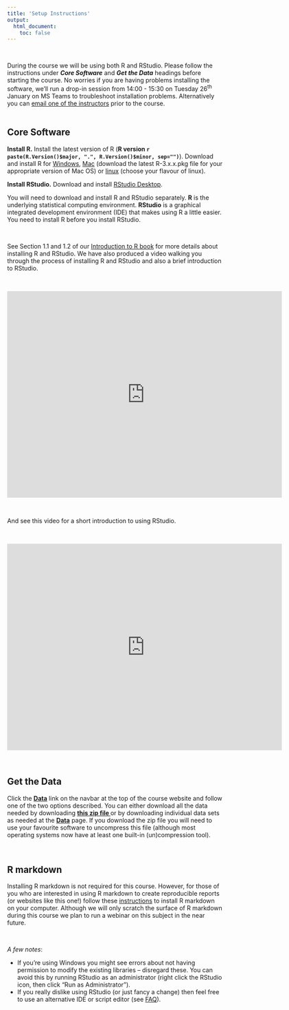 ```yaml
---
title: 'Setup Instructions'
output: 
  html_document:
    toc: false
---
```


\  

<!--
During the course we will be using both R and RStudio. If you're bringing your own laptop (see [FAQ](index.html)) please follow the instructions under **_Core Software_** and **_Get the Data_** headings before you arrive. No worries if you are having problems installing the software, we will run a drop-in session from 14:00 - 15:30 on Monday 2^nd^ December in room FN113 in the [Fraser Noble building](images/uoa_map.png){target="_blank"} (building No. 7 on the map) to troubleshoot installation problems (bring your laptop!). Alternatively you can [email one of the instructors](People.html) prior to the course.      
-->

During the course we will be using both R and RStudio. Please follow the instructions under **_Core Software_** and **_Get the Data_** headings before starting the course. No worries if you are having problems installing the software, we'll run a drop-in session from 14:00 - 15:30 on Tuesday 26^th^ January on MS Teams to troubleshoot installation problems. Alternatively you can [email one of the instructors](People.html) prior to the course.      
\  

## Core Software
**Install R.** Install the latest version of R (**R version `r paste(R.Version()$major, ".", R.Version()$minor, sep="")`**). Download and install R for [Windows](http://cran.r-project.org/bin/windows/base/){target="_blank"},  [Mac](http://cran.r-project.org/bin/macosx/){target="_blank"} (download the latest R-3.x.x.pkg file for your appropriate version of Mac OS) or [linux](https://cran.r-project.org/bin/linux){target="_blank"} (choose your flavour of linux).

**Install RStudio.** Download and install [RStudio Desktop](https://www.rstudio.com/products/rstudio/download/){target="_blank"}.

You will need to download and install R and RStudio separately. **R** is the underlying statistical computing environment. **RStudio** is a graphical integrated development environment (IDE) that makes using R a little easier. You need to install R before you install RStudio.

\  

See Section 1.1 and 1.2 of our [Introduction to R book](https://intro2r.com) for more details about installing R and RStudio. We have also produced a video walking you through the process of installing R and RStudio and also a brief introduction to RStudio.

\  

<iframe src="https://player.vimeo.com/video/415501284" width="640" height="480" frameborder="0" allow="autoplay; fullscreen" allowfullscreen></iframe>

\  

And see this video for a short introduction to using RStudio.

\  

<iframe src="https://player.vimeo.com/video/416391353" width="640" height="480" frameborder="0" allow="autoplay; fullscreen" allowfullscreen></iframe>

\  

## Get the Data
Click the **[<i class="fa fa-download"></i> Data](data.html)** link on the navbar at the top of the course website and follow one of the two options described. You can either download all the data needed by downloading **[this zip file <i class="fa fa-file-archive-o" aria-hidden="true"></i>](data/all_data.zip)** or by downloading individual data sets as needed at the **[<i class="fa fa-download"></i> Data](data.html)** page. If you download the zip file you will need to use your favourite software to uncompress this file (although most operating systems now have at least one built-in (un)compression tool). 

\  

## R markdown
Installing R markdown is not required for this course. However, for those of you who are interested in using R markdown to create reproducible reports (or websites like this one!) follow these [instructions](https://intro2r.com/install-rm.html){target="_blank"} to install R markdown on your computer. Although we will only scratch the surface of R markdown during this course we plan to run a webinar on this subject in the near future.  

\  

*A few notes*:

- If you're using Windows you might see errors about not having permission to modify the existing libraries -- disregard these. You can avoid this by running RStudio as an administrator (right click the RStudio icon, then click "Run as Administrator").
- If you really dislike using RStudio (or just fancy a change) then feel free to use an alternative IDE or script editor (see [FAQ](index.html)).





